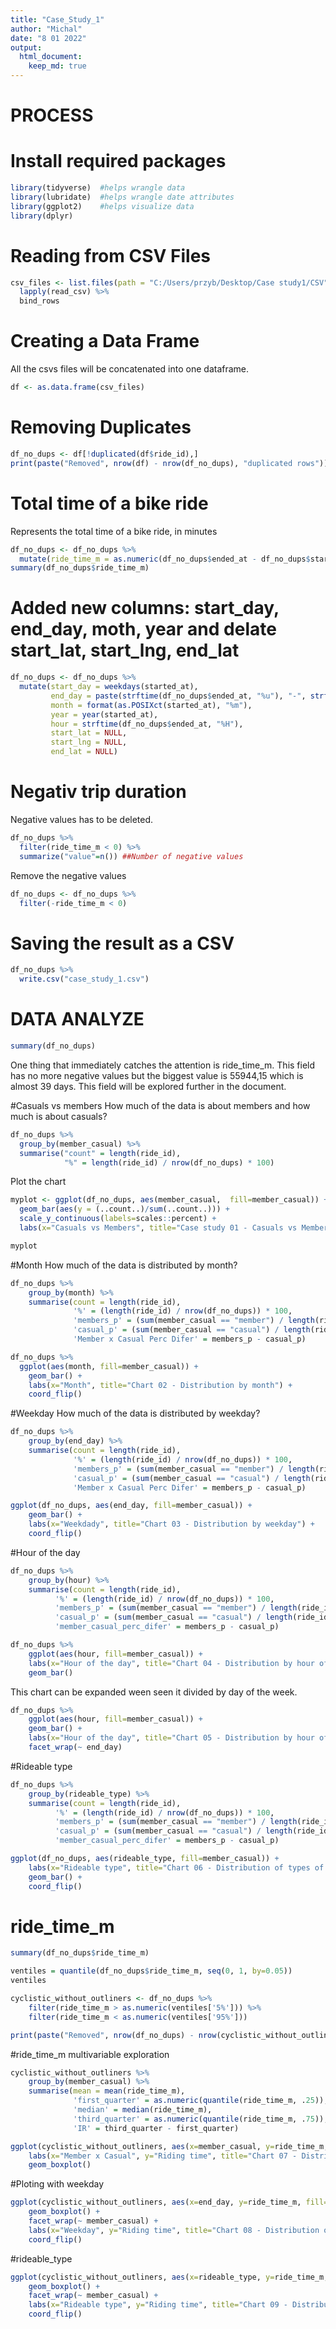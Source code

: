 ```yaml
---
title: "Case_Study_1"
author: "Michal"
date: "8 01 2022"
output: 
  html_document:
    keep_md: true
---
```



# PROCESS
# Install required packages
```r
library(tidyverse)  #helps wrangle data
library(lubridate)  #helps wrangle date attributes
library(ggplot2)    #helps visualize data
library(dplyr)  
```


# Reading from CSV Files
```r
csv_files <- list.files(path = "C:/Users/przyb/Desktop/Case study1/CSV", recursive = TRUE, full.names = TRUE) %>%
  lapply(read_csv) %>%
  bind_rows
```


# Creating a Data Frame
All the csvs files will be concatenated into one dataframe.
```r
df <- as.data.frame(csv_files)
```


# Removing Duplicates
```r
df_no_dups <- df[!duplicated(df$ride_id),]
print(paste("Removed", nrow(df) - nrow(df_no_dups), "duplicated rows"))
```


# Total time of a bike ride
Represents the total time of a bike ride, in minutes
```r
df_no_dups <- df_no_dups %>%
  mutate(ride_time_m = as.numeric(df_no_dups$ended_at - df_no_dups$started_at)/60)
summary(df_no_dups$ride_time_m)
```


# Added new columns: start_day, end_day, moth, year and delate start_lat, start_lng, end_lat
```r
df_no_dups <- df_no_dups %>%
  mutate(start_day = weekdays(started_at),
         end_day = paste(strftime(df_no_dups$ended_at, "%u"), "-", strftime(df_no_dups$ended_at, "%a")),
         month = format(as.POSIXct(started_at), "%m"),
         year = year(started_at),
         hour = strftime(df_no_dups$ended_at, "%H"),
         start_lat = NULL,
         start_lng = NULL,
         end_lat = NULL)
```


# Negativ trip duration
  Negative values has to be deleted.
```r
df_no_dups %>% 
  filter(ride_time_m < 0) %>% 
  summarize("value"=n()) ##Number of negative values
```
  Remove the negative values
```r
df_no_dups <- df_no_dups %>%
  filter(-ride_time_m < 0)
```


# Saving the result as a CSV
```r
df_no_dups %>%
  write.csv("case_study_1.csv")
```


# DATA ANALYZE
```r
summary(df_no_dups)
```
One thing that immediately catches the attention is ride_time_m. This field has no more negative values but the biggest value is 55944,15 which is almost 39 days. This field will be explored further in the document.


#Casuals vs members
How much of the data is about members and how much is about casuals?
```r
df_no_dups %>%
  group_by(member_casual) %>%
  summarise("count" = length(ride_id),
            "%" = length(ride_id) / nrow(df_no_dups) * 100)
```


Plot the chart
```r
myplot <- ggplot(df_no_dups, aes(member_casual,  fill=member_casual)) + 
  geom_bar(aes(y = (..count..)/sum(..count..))) +  
  scale_y_continuous(labels=scales::percent) +
  labs(x="Casuals vs Members", title="Case study 01 - Casuals vs Members distribution")

myplot
```


#Month
How much of the data is distributed by month?
```r
df_no_dups %>%
    group_by(month) %>%
    summarise(count = length(ride_id),
              '%' = (length(ride_id) / nrow(df_no_dups)) * 100,
              'members_p' = (sum(member_casual == "member") / length(ride_id)) * 100,
              'casual_p' = (sum(member_casual == "casual") / length(ride_id)) * 100,
              'Member x Casual Perc Difer' = members_p - casual_p)
```



```r
df_no_dups %>%
  ggplot(aes(month, fill=member_casual)) +
    geom_bar() +
    labs(x="Month", title="Chart 02 - Distribution by month") +
    coord_flip()
```


#Weekday
How much of the data is distributed by weekday?
```r
df_no_dups %>%
    group_by(end_day) %>% 
    summarise(count = length(ride_id),
              '%' = (length(ride_id) / nrow(df_no_dups)) * 100,
              'members_p' = (sum(member_casual == "member") / length(ride_id)) * 100,
              'casual_p' = (sum(member_casual == "casual") / length(ride_id)) * 100,
              'Member x Casual Perc Difer' = members_p - casual_p)
```


```r
ggplot(df_no_dups, aes(end_day, fill=member_casual)) +
    geom_bar() +
    labs(x="Weekdady", title="Chart 03 - Distribution by weekday") +
    coord_flip()
```


#Hour of the day
```r
df_no_dups %>%
    group_by(hour) %>% 
    summarise(count = length(ride_id),
          '%' = (length(ride_id) / nrow(df_no_dups)) * 100,
          'members_p' = (sum(member_casual == "member") / length(ride_id)) * 100,
          'casual_p' = (sum(member_casual == "casual") / length(ride_id)) * 100,
          'member_casual_perc_difer' = members_p - casual_p)
```


```r
df_no_dups %>%
    ggplot(aes(hour, fill=member_casual)) +
    labs(x="Hour of the day", title="Chart 04 - Distribution by hour of the day") +
    geom_bar()
```


This chart can be expanded ween seen it divided by day of the week.
```r
df_no_dups %>%
    ggplot(aes(hour, fill=member_casual)) +
    geom_bar() +
    labs(x="Hour of the day", title="Chart 05 - Distribution by hour of the day divided by weekday") +
    facet_wrap(~ end_day)
```


#Rideable type
```r
df_no_dups %>%
    group_by(rideable_type) %>% 
    summarise(count = length(ride_id),
          '%' = (length(ride_id) / nrow(df_no_dups)) * 100,
          'members_p' = (sum(member_casual == "member") / length(ride_id)) * 100,
          'casual_p' = (sum(member_casual == "casual") / length(ride_id)) * 100,
          'member_casual_perc_difer' = members_p - casual_p)
```


```r
ggplot(df_no_dups, aes(rideable_type, fill=member_casual)) +
    labs(x="Rideable type", title="Chart 06 - Distribution of types of bikes") +
    geom_bar() +
    coord_flip()
```


# ride_time_m
```r
summary(df_no_dups$ride_time_m)
```


```r
ventiles = quantile(df_no_dups$ride_time_m, seq(0, 1, by=0.05))
ventiles
```


```r
cyclistic_without_outliners <- df_no_dups %>% 
    filter(ride_time_m > as.numeric(ventiles['5%'])) %>%
    filter(ride_time_m < as.numeric(ventiles['95%']))

print(paste("Removed", nrow(df_no_dups) - nrow(cyclistic_without_outliners), "rows as outliners" ))
```


#ride_time_m multivariable exploration
```r
cyclistic_without_outliners %>% 
    group_by(member_casual) %>% 
    summarise(mean = mean(ride_time_m),
              'first_quarter' = as.numeric(quantile(ride_time_m, .25)),
              'median' = median(ride_time_m),
              'third_quarter' = as.numeric(quantile(ride_time_m, .75)),
              'IR' = third_quarter - first_quarter)
```


```r
ggplot(cyclistic_without_outliners, aes(x=member_casual, y=ride_time_m, fill=member_casual)) +
    labs(x="Member x Casual", y="Riding time", title="Chart 07 - Distribution of Riding time for Casual x Member") +
    geom_boxplot()
```


#Ploting with weekday
```r
ggplot(cyclistic_without_outliners, aes(x=end_day, y=ride_time_m, fill=member_casual)) +
    geom_boxplot() +
    facet_wrap(~ member_casual) +
    labs(x="Weekday", y="Riding time", title="Chart 08 - Distribution of Riding time for day of the week") +
    coord_flip()
```


#rideable_type
```r
ggplot(cyclistic_without_outliners, aes(x=rideable_type, y=ride_time_m, fill=member_casual)) +
    geom_boxplot() +
    facet_wrap(~ member_casual) +
    labs(x="Rideable type", y="Riding time", title="Chart 09 - Distribution of Riding time for rideeable type") +
    coord_flip()
```
